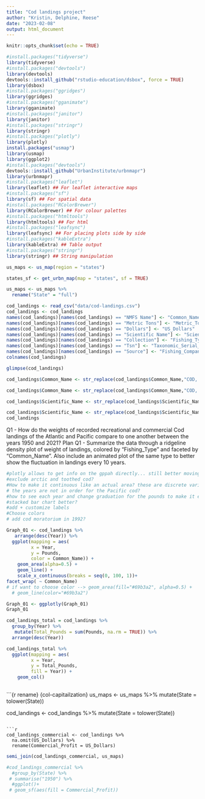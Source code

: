 ```yaml
---
title: "Cod landings project"
author: "Kristin, Delphine, Reese"
date: "2023-02-08"
output: html_document
---
```


```r
knitr::opts_chunk$set(echo = TRUE)
```

```r
#install.packages("tidyverse")
library(tidyverse)
#install.packages("devtools")
library(devtools)
devtools::install_github("rstudio-education/dsbox", force = TRUE)
library(dsbox)
#install.packages("ggridges")
library(ggridges)
#install.packages("gganimate")
library(gganimate)
#install.packages("janitor")
library(janitor)
#install.packages("stringr")
library(stringr)
#install.packages("plotly")
library(plotly)
install.packages("usmap")
library(usmap)
library(ggplot2)
#install.packages("devtools")
devtools::install_github("UrbanInstitute/urbnmapr")
library(urbnmapr)
#install.packages("leaflet")
library(leaflet) ## For leaflet interactive maps
#install.packages("sf")
library(sf) ## For spatial data
#install.packages("RColorBrewer")
library(RColorBrewer) ## For colour palettes
#install.packages("htmltools")
library(htmltools) ## For html
#install.packages("leafsync")
library(leafsync) ## For placing plots side by side
#install.packages("kableExtra")
library(kableExtra) ## Table output
#install.packages("stringr")
library(stringr) ## String manipulation
```

```r

us_maps <- us_map(region = "states")

states_sf <- get_urbn_map(map = "states", sf = TRUE)

us_maps <- us_maps %>%
  rename("State" = "full")

```



```r
cod_landings <- read_csv("data/cod-landings.csv")
cod_landings <- cod_landings 
names(cod_landings)[names(cod_landings) == "NMFS Name"] <- "Common_Name"
names(cod_landings)[names(cod_landings) == "Metric Tons"] <- "Metric_Tons"
names(cod_landings)[names(cod_landings) == "Dollars"] <- "US_Dollars"
names(cod_landings)[names(cod_landings) == "Scientific Name"] <- "Scientific_Name"
names(cod_landings)[names(cod_landings) == "Collection"] <- "Fishing_Types"
names(cod_landings)[names(cod_landings) == "Tsn"] <- "Taxonomic_Serial_Number"
names(cod_landings)[names(cod_landings) == "Source"] <- "Fishing_Companies"
colnames(cod_landings)

```
```r
glimpse(cod_landings)
```

```r
cod_landings$Common_Name <- str_replace(cod_landings$Common_Name,"COD, PACIFIC", "Pacific_Cod")

cod_landings$Common_Name <- str_replace(cod_landings$Common_Name,"COD, ATLANTIC", "Atlantic_Cod")

cod_landings$Scientific_Name <- str_replace(cod_landings$Scientific_Name, "Gadus macrocephalus", "Gadus_macrocephalus")

cod_landings$Scientific_Name <- str_replace(cod_landings$Scientific_Name, "Gadus morhua", "Gadus_morhua")
cod_landings
```


Q1 - How do the weights of recorded recreational and commercial Cod landings of the Atlantic and Pacific compare to one another between the years 1950 and 2021?
Plan Q1 - Summarize the data through a ridgeline density plot of weight of landings, colored by “Fishing_Type” and faceted by “Common_Name”. Also include an animated plot of the same type to better show the fluctuation in landings every 10 years. 

```r
#plotly allows to get info on the gppah directly... still better moving
#exclude arctic and toothed cod?
#How to make it continuous like an actual area? these are discrete variables
# the years are not in order for the Pacific cod?
#how to see each year and change graduation for the pounds to make it easier?
#stacked bar chart better?
#add + customize labels
#Choose colors
# add cod moratorium in 1992?

Graph_01 <- cod_landings %>% 
   arrange(desc(Year)) %>%
  ggplot(mapping = aes(
         x = Year,
         y = Pounds,
         color = Common_Name)) +
    geom_area(alpha=0.5) +
    geom_line() +
    scale_x_continuous(breaks = seq(0, 100, 1))+
facet_wrap( ~ Common_Name)
# if want to choose color --> geom_area(fill="#69b3a2", alpha=0.5) +
  # geom_line(color="#69b3a2") 

Graph_01 <- ggplotly(Graph_01)
Graph_01

```


```r
cod_landings_total = cod_landings %>%
  group_by(Year) %>%
   mutate(Total_Pounds = sum(Pounds, na.rm = TRUE)) %>%
  arrange(desc(Year))
```


```r
cod_landings_total %>%
  ggplot(mapping = aes(
         x = Year,
         y = Total_Pounds,
         fill = Year)) +
    geom_col()
  
```



```{r rename} {col-capitailzation}
us_maps <- us_maps %>% 
  mutate(State = tolower(State))

cod_landings <- cod_landings %>%
  mutate(State = tolower(State))
```

```r
cod_landings_commercial <- cod_landings %>%
  na.omit(US_Dollars) %>%
  rename(Commercial_Profit = US_Dollars)
```

```r
semi_join(cod_landings_commercial, us_maps)
```



```r
#cod_landings_commercial %>%
  #group_by(State) %>%
 # summarise("1950") %>%
  #ggplot()+
 # geom_sf(aes(fill = Commercial_Profit))
```


